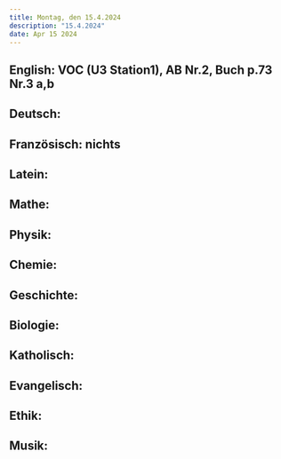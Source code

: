 ```yaml
---
title: Montag, den 15.4.2024
description: "15.4.2024"
date: Apr 15 2024
---
```


## English: VOC (U3 Station1), AB Nr.2, Buch p.73 Nr.3 a,b
## Deutsch: 
## Französisch: nichts
## Latein: 
## Mathe: 
## Physik: 
## Chemie: 
## Geschichte: 
## Biologie: 
## Katholisch: 
## Evangelisch: 
## Ethik: 
## Musik: 
